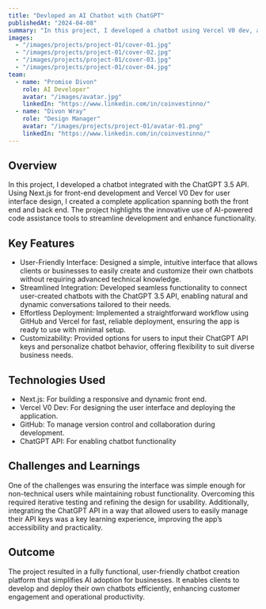 ```yaml
---
title: "Devloped an AI Chatbot with ChatGPT"
publishedAt: "2024-04-08"
summary: "In this project, I developed a chatbot using Vercel V0 dev, and ChatGPT."
images:
  - "/images/projects/project-01/cover-01.jpg"
  - "/images/projects/project-01/cover-02.jpg"
  - "/images/projects/project-01/cover-03.jpg"
  - "/images/projects/project-01/cover-04.jpg"
team:
  - name: "Promise Divon"
    role: AI Developer"
    avatar: "/images/avatar.jpg"
    linkedIn: "https://www.linkedin.com/in/coinvestinno/"
  - name: "Divon Wray"
    role: "Design Manager"
    avatar: "/images/projects/project-01/avatar-01.png"
    linkedIn: "https://www.linkedin.com/in/coinvestinno/"
---
```


## Overview

In this project, I developed a chatbot integrated with the ChatGPT 3.5 API. Using Next.js for front-end development and Vercel V0 Dev for user interface design, I created a complete application spanning both the front end and back end. The project highlights the innovative use of AI-powered code assistance tools to streamline development and enhance functionality.
## Key Features

- User-Friendly Interface: Designed a simple, intuitive interface that allows clients or businesses to easily create and customize their own chatbots without requiring advanced technical knowledge.
- Streamlined Integration: Developed seamless functionality to connect user-created chatbots with the ChatGPT 3.5 API, enabling natural and dynamic conversations tailored to their needs.
- Effortless Deployment: Implemented a straightforward workflow using GitHub and Vercel for fast, reliable deployment, ensuring the app is ready to use with minimal setup.
- Customizability: Provided options for users to input their ChatGPT API keys and personalize chatbot behavior, offering flexibility to suit diverse business needs.

## Technologies Used

- Next.js: For building a responsive and dynamic front end.
- Vercel V0 Dev: For designing the user interface and deploying the application.
- GitHub: To manage version control and collaboration during development.
- ChatGPT API: For enabling chatbot functionality


## Challenges and Learnings

One of the challenges was ensuring the interface was simple enough for non-technical users while maintaining robust functionality. Overcoming this required iterative testing and refining the design for usability. Additionally, integrating the ChatGPT API in a way that allowed users to easily manage their API keys was a key learning experience, improving the app’s accessibility and practicality.
## Outcome

The project resulted in a fully functional, user-friendly chatbot creation platform that simplifies AI adoption for businesses. It enables clients to develop and deploy their own chatbots efficiently, enhancing customer engagement and operational productivity.






